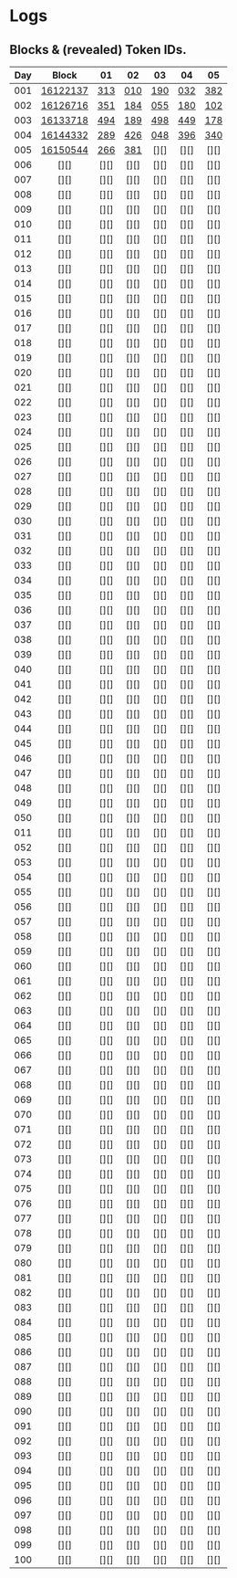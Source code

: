# Logs

## Blocks & (revealed) Token IDs.

| Day | Block | 01 | 02 | 03 | 04 | 05 |
|:---:|:-----:|:--:|:--:|:--:|:--:|:--:|
| 001 | [16122137][] | [313][] | [010][] | [190][] | [032][] | [382][] |
| 002 | [16126716][] | [351][] | [184][] | [055][] | [180][] | [102][] |
| 003 | [16133718][] | [494][] | [189][] | [498][] | [449][] | [178][] |
| 004 | [16144332][] | [289][] | [426][] | [048][] | [396][] | [340][] |
| 005 | [16150544][] | [266][] | [381][] | [][] | [][] | [][] |
| 006 | [][] | [][] | [][] | [][] | [][] | [][] |
| 007 | [][] | [][] | [][] | [][] | [][] | [][] |
| 008 | [][] | [][] | [][] | [][] | [][] | [][] |
| 009 | [][] | [][] | [][] | [][] | [][] | [][] |
| 010 | [][] | [][] | [][] | [][] | [][] | [][] |
| 011 | [][] | [][] | [][] | [][] | [][] | [][] |
| 012 | [][] | [][] | [][] | [][] | [][] | [][] |
| 013 | [][] | [][] | [][] | [][] | [][] | [][] |
| 014 | [][] | [][] | [][] | [][] | [][] | [][] |
| 015 | [][] | [][] | [][] | [][] | [][] | [][] |
| 016 | [][] | [][] | [][] | [][] | [][] | [][] |
| 017 | [][] | [][] | [][] | [][] | [][] | [][] |
| 018 | [][] | [][] | [][] | [][] | [][] | [][] |
| 019 | [][] | [][] | [][] | [][] | [][] | [][] |
| 020 | [][] | [][] | [][] | [][] | [][] | [][] |
| 021 | [][] | [][] | [][] | [][] | [][] | [][] |
| 022 | [][] | [][] | [][] | [][] | [][] | [][] |
| 023 | [][] | [][] | [][] | [][] | [][] | [][] |
| 024 | [][] | [][] | [][] | [][] | [][] | [][] |
| 025 | [][] | [][] | [][] | [][] | [][] | [][] |
| 026 | [][] | [][] | [][] | [][] | [][] | [][] |
| 027 | [][] | [][] | [][] | [][] | [][] | [][] |
| 028 | [][] | [][] | [][] | [][] | [][] | [][] |
| 029 | [][] | [][] | [][] | [][] | [][] | [][] |
| 030 | [][] | [][] | [][] | [][] | [][] | [][] |
| 031 | [][] | [][] | [][] | [][] | [][] | [][] |
| 032 | [][] | [][] | [][] | [][] | [][] | [][] |
| 033 | [][] | [][] | [][] | [][] | [][] | [][] |
| 034 | [][] | [][] | [][] | [][] | [][] | [][] |
| 035 | [][] | [][] | [][] | [][] | [][] | [][] |
| 036 | [][] | [][] | [][] | [][] | [][] | [][] |
| 037 | [][] | [][] | [][] | [][] | [][] | [][] |
| 038 | [][] | [][] | [][] | [][] | [][] | [][] |
| 039 | [][] | [][] | [][] | [][] | [][] | [][] |
| 040 | [][] | [][] | [][] | [][] | [][] | [][] |
| 041 | [][] | [][] | [][] | [][] | [][] | [][] |
| 042 | [][] | [][] | [][] | [][] | [][] | [][] |
| 043 | [][] | [][] | [][] | [][] | [][] | [][] |
| 044 | [][] | [][] | [][] | [][] | [][] | [][] |
| 045 | [][] | [][] | [][] | [][] | [][] | [][] |
| 046 | [][] | [][] | [][] | [][] | [][] | [][] |
| 047 | [][] | [][] | [][] | [][] | [][] | [][] |
| 048 | [][] | [][] | [][] | [][] | [][] | [][] |
| 049 | [][] | [][] | [][] | [][] | [][] | [][] |
| 050 | [][] | [][] | [][] | [][] | [][] | [][] |
| 011 | [][] | [][] | [][] | [][] | [][] | [][] |
| 052 | [][] | [][] | [][] | [][] | [][] | [][] |
| 053 | [][] | [][] | [][] | [][] | [][] | [][] |
| 054 | [][] | [][] | [][] | [][] | [][] | [][] |
| 055 | [][] | [][] | [][] | [][] | [][] | [][] |
| 056 | [][] | [][] | [][] | [][] | [][] | [][] |
| 057 | [][] | [][] | [][] | [][] | [][] | [][] |
| 058 | [][] | [][] | [][] | [][] | [][] | [][] |
| 059 | [][] | [][] | [][] | [][] | [][] | [][] |
| 060 | [][] | [][] | [][] | [][] | [][] | [][] |
| 061 | [][] | [][] | [][] | [][] | [][] | [][] |
| 062 | [][] | [][] | [][] | [][] | [][] | [][] |
| 063 | [][] | [][] | [][] | [][] | [][] | [][] |
| 064 | [][] | [][] | [][] | [][] | [][] | [][] |
| 065 | [][] | [][] | [][] | [][] | [][] | [][] |
| 066 | [][] | [][] | [][] | [][] | [][] | [][] |
| 067 | [][] | [][] | [][] | [][] | [][] | [][] |
| 068 | [][] | [][] | [][] | [][] | [][] | [][] |
| 069 | [][] | [][] | [][] | [][] | [][] | [][] |
| 070 | [][] | [][] | [][] | [][] | [][] | [][] |
| 071 | [][] | [][] | [][] | [][] | [][] | [][] |
| 072 | [][] | [][] | [][] | [][] | [][] | [][] |
| 073 | [][] | [][] | [][] | [][] | [][] | [][] |
| 074 | [][] | [][] | [][] | [][] | [][] | [][] |
| 075 | [][] | [][] | [][] | [][] | [][] | [][] |
| 076 | [][] | [][] | [][] | [][] | [][] | [][] |
| 077 | [][] | [][] | [][] | [][] | [][] | [][] |
| 078 | [][] | [][] | [][] | [][] | [][] | [][] |
| 079 | [][] | [][] | [][] | [][] | [][] | [][] |
| 080 | [][] | [][] | [][] | [][] | [][] | [][] |
| 081 | [][] | [][] | [][] | [][] | [][] | [][] |
| 082 | [][] | [][] | [][] | [][] | [][] | [][] |
| 083 | [][] | [][] | [][] | [][] | [][] | [][] |
| 084 | [][] | [][] | [][] | [][] | [][] | [][] |
| 085 | [][] | [][] | [][] | [][] | [][] | [][] |
| 086 | [][] | [][] | [][] | [][] | [][] | [][] |
| 087 | [][] | [][] | [][] | [][] | [][] | [][] |
| 088 | [][] | [][] | [][] | [][] | [][] | [][] |
| 089 | [][] | [][] | [][] | [][] | [][] | [][] |
| 090 | [][] | [][] | [][] | [][] | [][] | [][] |
| 091 | [][] | [][] | [][] | [][] | [][] | [][] |
| 092 | [][] | [][] | [][] | [][] | [][] | [][] |
| 093 | [][] | [][] | [][] | [][] | [][] | [][] |
| 094 | [][] | [][] | [][] | [][] | [][] | [][] |
| 095 | [][] | [][] | [][] | [][] | [][] | [][] |
| 096 | [][] | [][] | [][] | [][] | [][] | [][] |
| 097 | [][] | [][] | [][] | [][] | [][] | [][] |
| 098 | [][] | [][] | [][] | [][] | [][] | [][] |
| 099 | [][] | [][] | [][] | [][] | [][] | [][] |
| 100 | [][] | [][] | [][] | [][] | [][] | [][] |


[16122137]: https://etherscan.io/tx/0x125658e848c5a237e206cb5e44a96944a424477f1540e0643b7c57b3bc665b68#eventlog
[313]: https://opensea.io/assets/ethereum/0x45cac57e2d37e751ebc3876f51ad66f315c2fa4a/313
[010]: https://opensea.io/assets/ethereum/0x45cac57e2d37e751ebc3876f51ad66f315c2fa4a/10
[190]: https://opensea.io/assets/ethereum/0x45cac57e2d37e751ebc3876f51ad66f315c2fa4a/190
[032]: https://opensea.io/assets/ethereum/0x45cac57e2d37e751ebc3876f51ad66f315c2fa4a/32
[382]: https://opensea.io/assets/ethereum/0x45cac57e2d37e751ebc3876f51ad66f315c2fa4a/382

[16126716]: https://etherscan.io/tx/0xf668cef5f3c1b5c139a76adab8275d7dd0553197a22928a96fdcd84e336b05ac#eventlog
[351]: https://opensea.io/assets/ethereum/0x45cac57e2d37e751ebc3876f51ad66f315c2fa4a/351
[184]: https://opensea.io/assets/ethereum/0x45cac57e2d37e751ebc3876f51ad66f315c2fa4a/184
[055]: https://opensea.io/assets/ethereum/0x45cac57e2d37e751ebc3876f51ad66f315c2fa4a/55
[180]: https://opensea.io/assets/ethereum/0x45cac57e2d37e751ebc3876f51ad66f315c2fa4a/180
[102]: https://opensea.io/assets/ethereum/0x45cac57e2d37e751ebc3876f51ad66f315c2fa4a/102

[16133718]: https://etherscan.io/tx/0x46c4f857f12951567182edc5781a84d08b03d8a9434731bd52cd26332777a7da#eventlog
[494]: https://opensea.io/assets/ethereum/0x45cac57e2d37e751ebc3876f51ad66f315c2fa4a/494
[189]: https://opensea.io/assets/ethereum/0x45cac57e2d37e751ebc3876f51ad66f315c2fa4a/189
[498]: https://opensea.io/assets/ethereum/0x45cac57e2d37e751ebc3876f51ad66f315c2fa4a/498
[449]: https://opensea.io/assets/ethereum/0x45cac57e2d37e751ebc3876f51ad66f315c2fa4a/449
[178]: https://opensea.io/assets/ethereum/0x45cac57e2d37e751ebc3876f51ad66f315c2fa4a/178

[16144332]: https://etherscan.io/tx/0x36e2ddfca7d9fa1a647a50ea7eba366cbb7ba89fed6e9fb9571c2f20d3092cd5#eventlog
[289]: https://opensea.io/assets/ethereum/0x45cac57e2d37e751ebc3876f51ad66f315c2fa4a/289
[426]: https://opensea.io/assets/ethereum/0x45cac57e2d37e751ebc3876f51ad66f315c2fa4a/426
[048]: https://opensea.io/assets/ethereum/0x45cac57e2d37e751ebc3876f51ad66f315c2fa4a/48
[396]: https://opensea.io/assets/ethereum/0x45cac57e2d37e751ebc3876f51ad66f315c2fa4a/396
[340]: https://opensea.io/assets/ethereum/0x45cac57e2d37e751ebc3876f51ad66f315c2fa4a/340

[16150544]: https://etherscan.io/tx/0xc6cafd6cfce7a6969ab3f729dde0b0ad63e84dd5e22a52ea016f956d4a3c36bd#eventlog
[266]: https://opensea.io/assets/ethereum/0x45cac57e2d37e751ebc3876f51ad66f315c2fa4a/266
[381]: https://opensea.io/assets/ethereum/0x45cac57e2d37e751ebc3876f51ad66f315c2fa4a/381
[333]: https://opensea.io/assets/ethereum/0x45cac57e2d37e751ebc3876f51ad66f315c2fa4a/333
[008]: https://opensea.io/assets/ethereum/0x45cac57e2d37e751ebc3876f51ad66f315c2fa4a/8
[136]: https://opensea.io/assets/ethereum/0x45cac57e2d37e751ebc3876f51ad66f315c2fa4a/136
